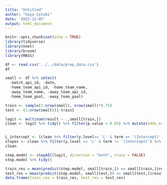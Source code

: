 ```yaml
---
title: "Untitled"
author: "Kaya Çelebi"
date: '2022-12-05'
output: html_document
---
```


```r
knitr::opts_chunk$set(echo = TRUE)
library(tidyverse)
library(nnet)
library(broom)
library(MASS)
```


```r
df <- read.csv('../../data/prep_data.csv')
df
```

```r
small <- df %>% select(
  -match_api_id, -date,
  -home_team_api_id, -home_team_name,
  -away_team_name, -away_team_api_id, 
  -home_team_goal, -away_team_goal)

train <- sample(1:nrow(small), nrow(small)*0.75)
test <- (1:nrow(small))[-train]

logit <- multinom(result ~ .,small[train,])
clean <- logit %>% tidy() %>% filter(p.value < 0.05) %>% mutate(odds_estimate = exp(estimate)) %>% select(-std.error, -statistic, -p.value)


L_intercept <- (clean %>% filter(y.level== 'L' & term == '(Intercept)'))$estimate
slopes <- clean %>% filter(y.level == 'L' & term != '(Intercept)') %>% select(estimate)
clean
```
```r
step.model <- stepAIC(logit, direction = "both", trace = FALSE)
step.model %>% tidy()
```

```r
train_res = mean(predict(step.model, small[train,]) == small[train,]$result)
test_res = mean(predict(step.model, small[test,]) == small[test,]$result)
data.frame(train_res = train_res, test_res = test_res)
```

